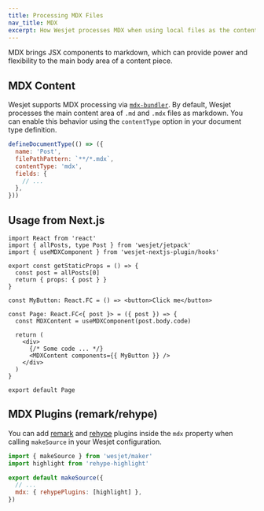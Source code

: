 ```yaml
---
title: Processing MDX Files
nav_title: MDX
excerpt: How Wesjet processes MDX when using local files as the content source.
---
```


MDX brings JSX components to markdown, which can provide power and flexibility to the main body area of a content piece.

## MDX Content

Wesjet supports MDX processing via [`mdx-bundler`](https://github.com/kentcdodds/mdx-bundler). By default, Wesjet processes the main content area of `.md` and `.mdx` files as markdown. You can enable this behavior using the `contentType` option in your document type definition.

```js
defineDocumentType(() => ({
  name: 'Post',
  filePathPattern: `**/*.mdx`,
  contentType: 'mdx',
  fields: {
    // ...
  },
}))
```

## Usage from Next.js

```tsx
import React from 'react'
import { allPosts, type Post } from 'wesjet/jetpack'
import { useMDXComponent } from 'wesjet-nextjs-plugin/hooks'

export const getStaticProps = () => {
  const post = allPosts[0]
  return { props: { post } }
}

const MyButton: React.FC = () => <button>Click me</button>

const Page: React.FC<{ post }> = ({ post }) => {
  const MDXContent = useMDXComponent(post.body.code)

  return (
    <div>
      {/* Some code ... */}
      <MDXContent components={{ MyButton }} />
    </div>
  )
}

export default Page
```

## MDX Plugins (remark/rehype)

You can add [remark](https://github.com/remarkjs/remark) and [rehype](https://github.com/rehypejs/rehype) plugins inside the `mdx` property when calling `makeSource` in your Wesjet configuration.

```js
import { makeSource } from 'wesjet/maker'
import highlight from 'rehype-highlight'

export default makeSource({
  // ...
  mdx: { rehypePlugins: [highlight] },
})
```
